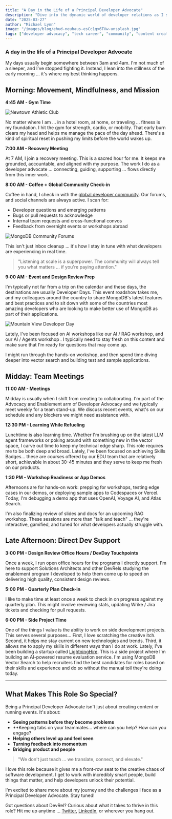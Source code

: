 ```yaml
---
title: "A Day in the Life of a Principal Developer Advocate"
description: "Dive into the dynamic world of developer relations as I share what a typical day looks like in my role as a Principal Developer Advocate, from content creation to community engagement."
date: "2025-03-27"
author: "Michael Lynn"
image: "/images/blog/ehud-neuhaus-esCc1qx6TVw-unsplash.jpg"
tags: ["developer advocacy", "tech career", "community", "content creation"]
---
```


### A day in the life of a Principal Developer Advocate

My days usually begin somewhere between 3am and 4am. I'm not much of a sleeper, and I've stopped fighting it. Instead, I lean into the stillness of the early morning ... it's where my best thinking happens.

## Morning: Movement, Mindfulness, and Mission

**4:45 AM - Gym Time**

![Newtown Athletic Club](/images/blog/nac.png)

No matter where I am ... in a hotel room, at home, or traveling ... fitness is my foundation. I hit the gym for strength, cardio, or mobility. That early burn clears my head and helps me manage the pace of the day ahead. There's a kind of spiritual reset in pushing my limits before the world wakes up.

**7:00 AM - Recovery Meeting**

At 7 AM, I join a recovery meeting. This is a sacred hour for me. It keeps me grounded, accountable, and aligned with my purpose. The work I do as a developer advocate ... connecting, guiding, supporting ... flows directly from this inner work.

**8:00 AM - Coffee + Global Community Check-in**

Coffee in hand, I check in with the [global developer community](https://mongodb.com/community/forums). Our forums, and social channels are always active. I scan for:

- Developer questions and emerging patterns
- Bugs or pull requests to acknowledge
- Internal team requests and cross-functional convos
- Feedback from overnight events or workshops abroad

![MongoDB Community Forums](/images/blog/forums.jpg)

This isn't just inbox cleanup ... it's how I stay in tune with what developers are experiencing in real time.

> "Listening at scale is a superpower. The community will always tell you what matters ... if you're paying attention."

**9:00 AM - Event and Design Review Prep**

I'm typically not far from a trip on the calendar and these days, the destinations are usually Developer Days.  This event roadshow takes me, and my colleagues around the country to share MongoDB's latest features and best practices and to sit down with some of the countries most amazing developers who are looking to make better use of MongoDB as part of their applications.

![Mountain View Developer Day](/images/blog/mtnview.jpg)

Lately, I've been focused on AI workshops like our AI / RAG workshop, and our AI / Agents workshop .  I typically need to stay fresh on this content and make sure that I'm ready for questions that may come up.

I might run through the hands-on workshop, and then spend time diving deeper into vector search and building test and sample applications.

## Midday: Team Meetings

**11:00 AM - Meetings**

Midday is usually when I shift from creating to collaborating. I'm part of the Advocacy and Enablement arm of Developer Advocacy and we typically meet weekly for a team stand-up. We discuss recent events, what's on our schedule and any blockers we might need assistance with.

**12:30 PM - Learning While Refueling**

Lunchtime is also learning time. Whether I'm brushing up on the latest LLM agent frameworks or poking around with something new in the vector space, I carve out time to keep my technical edge sharp. This role requires me to be both deep and broad.  Lately, I've been focused on achieving Skills Badges... these are courses offered by our EDU team that are relatively short, achievable in about 30-45 minutes and they serve to keep me fresh on our products.

**1:30 PM - Workshop Readiness or App Demos**

Afternoons are for hands-on work: prepping for workshops, testing edge cases in our demos, or deploying sample apps to Codespaces or Vercel. Today, I'm debugging a demo app that uses OpenAI, Voyage AI, and Atlas Search.

I'm also finalizing review of slides and docs for an upcoming RAG workshop. These sessions are more than "talk and teach" ... they're interactive, gamified, and tuned for what developers actually struggle with.

## Late Afternoon: Direct Dev Support

**3:00 PM - Design Review Office Hours / DevDay Touchpoints**

Once a week, I run open office hours for the programs I directly support. I'm here to support Solutions Architects and other DevRels studying the enablement program I developed to help them come up to speed on delivering high quality, consistent design reviews.

**5:00 PM - Quarterly Plan Check-in**

I like to make time at least once a week to check in on progress against my quarterly plan. This might involve reviewing stats, updating Wrike / Jira tickets and checking for pull requests.

**6:00 PM - Side Project Time**

One of the things I value is the ability to work on side development projects.  This serves several purposes... First, I love scratching the creative itch. Second, it helps me stay current on new technologies and trends. Third, it allows me to apply my skills in different ways than I do at work.  Lately, I've been building a startup called [LightningHire](https://lightninghire.com).  This is a side project where I'm building an AI-powered resume evaluation service.  I'm using MongoDB Vector Search to help recruiters find the best candidates for roles based on their skills and experience and do so without the manual toil they're doing today. 

---

## What Makes This Role So Special?

Being a Principal Developer Advocate isn't just about creating content or running events. It's about:

- **Seeing patterns before they become problems**
- **Keeping tabs on your teammates... where can you help?  How can you engage?
- **Helping others level up and feel seen**
- **Turning feedback into momentum**
- **Bridging product and people**

> "We don't just teach ... we translate, connect, and elevate."

I love this role because it gives me a front-row seat to the creative chaos of software development. I get to work with incredibly smart people, build things that matter, and help developers unlock their potential.

I'm excited to share more about my journey and the challenges I face as a Principal Developer Advocate. Stay tuned!

Got questions about DevRel? Curious about what it takes to thrive in this role? Hit me up anytime ... [Twitter](https://twitter.com/mlynn), [LinkedIn](https://www.linkedin.com/in/mlynn/), or wherever you hang out.